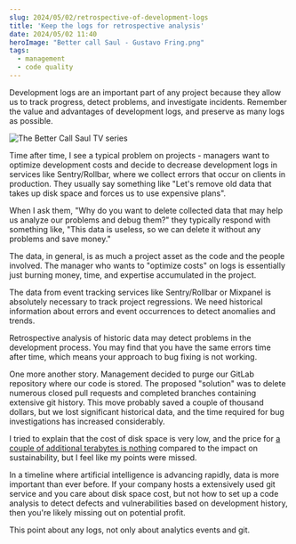 ```yaml
---
slug: 2024/05/02/retrospective-of-development-logs
title: 'Keep the logs for retrospective analysis'
date: 2024/05/02 11:40
heroImage: "Better call Saul - Gustavo Fring.png"
tags:
  - management
  - code quality
---
```


Development logs are an important part of any project because they allow us to track progress, detect problems, and investigate incidents. Remember the value and advantages of development logs, and preserve as many logs as possible.

![The Better Call Saul TV series](<Better call Saul - Gustavo Fring.png>)

Time after time, I see a typical problem on projects - managers want to optimize development costs and decide to decrease development logs in services like Sentry/Rollbar, where we collect errors that occur on clients in production. They usually say something like "Let's remove old data that takes up disk space and forces us to use expensive plans".

When I ask them, "Why do you want to delete collected data that may help us analyze our problems and debug them?" they typically respond with something like, "This data is useless, so we can delete it without any problems and save money."

The data, in general, is as much a project asset as the code and the people involved. The manager who wants to "optimize costs" on logs is essentially just burning money, time, and expertise accumulated in the project.

The data from event tracking services like Sentry/Rollbar or Mixpanel is absolutely necessary to track project regressions. We need historical information about errors and event occurrences to detect anomalies and trends.

Retrospective analysis of historic data may detect problems in the development process. You may find that you have the same errors time after time, which means your approach to bug fixing is not working.

One more another story. Management decided to purge our GitLab repository where our code is stored. The proposed "solution" was to delete numerous closed pull requests and completed branches containing extensive git history. This move probably saved a couple of thousand dollars, but we lost significant historical data, and the time required for bug investigations has increased considerably.

I tried to explain that the cost of disk space is very low, and the price for [a couple of additional terabytes is nothing](https://ourworldindata.org/grapher/historical-cost-of-computer-memory-and-storage) compared to the impact on sustainability, but I feel like my points were missed.

In a timeline where artificial intelligence is advancing rapidly, data is more important than ever before. If your company hosts a extensively used git service and you care about disk space cost, but not how to set up a code analysis to detect defects and vulnerabilities based on development history, then you're likely missing out on potential profit.

This point about any logs, not only about analytics events and git.
